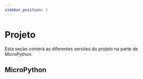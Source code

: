 ```yaml
---
sidebar_position: 1
---
```


# Projeto

Esta seção conterá as diferentes versões do projeto na parte de MicroPython. 

## MicroPython

